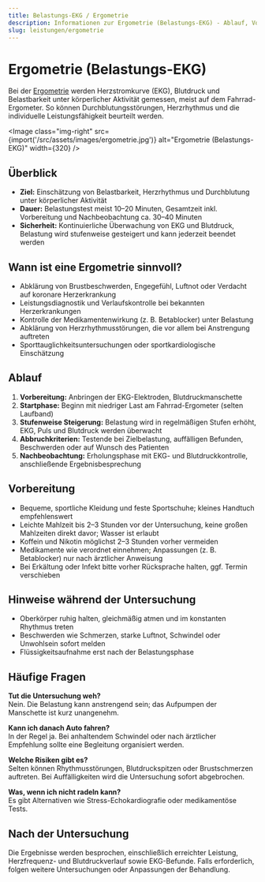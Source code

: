 ```yaml
---
title: Belastungs-EKG / Ergometrie
description: Informationen zur Ergometrie (Belastungs-EKG) - Ablauf, Vorbereitung und häufige Fragen.
slug: leistungen/ergometrie
---
```



# Ergometrie (Belastungs-EKG)

Bei der [Ergometrie](https://de.wikipedia.org/wiki/Ergometrie) werden Herzstromkurve (EKG), Blutdruck und Belastbarkeit unter körperlicher Aktivität gemessen, meist auf dem Fahrrad-Ergometer. So können Durchblutungsstörungen, Herzrhythmus und die individuelle Leistungsfähigkeit beurteilt werden.

<Image
  class="img-right"
  src={import('/src/assets/images/ergometrie.jpg')}
  alt="Ergometrie (Belastungs-EKG)"
  width={320}
/>

## Überblick

- **Ziel:** Einschätzung von Belastbarkeit, Herzrhythmus und Durchblutung unter körperlicher Aktivität
- **Dauer:** Belastungstest meist 10–20 Minuten, Gesamtzeit inkl. Vorbereitung und Nachbeobachtung ca. 30–40 Minuten
- **Sicherheit:** Kontinuierliche Überwachung von EKG und Blutdruck, Belastung wird stufenweise gesteigert und kann jederzeit beendet werden

## Wann ist eine Ergometrie sinnvoll?

- Abklärung von Brustbeschwerden, Engegefühl, Luftnot oder Verdacht auf koronare Herzerkrankung
- Leistungsdiagnostik und Verlaufskontrolle bei bekannten Herzerkrankungen
- Kontrolle der Medikamentenwirkung (z. B. Betablocker) unter Belastung
- Abklärung von Herzrhythmusstörungen, die vor allem bei Anstrengung auftreten
- Sporttauglichkeitsuntersuchungen oder sportkardiologische Einschätzung

## Ablauf

1. **Vorbereitung:** Anbringen der EKG-Elektroden, Blutdruckmanschette
2. **Startphase:** Beginn mit niedriger Last am Fahrrad-Ergometer (selten Laufband)
3. **Stufenweise Steigerung:** Belastung wird in regelmäßigen Stufen erhöht, EKG, Puls und Blutdruck werden überwacht
4. **Abbruchkriterien:** Testende bei Zielbelastung, auffälligen Befunden, Beschwerden oder auf Wunsch des Patienten
5. **Nachbeobachtung:** Erholungsphase mit EKG- und Blutdruckkontrolle, anschließende Ergebnisbesprechung

## Vorbereitung

- Bequeme, sportliche Kleidung und feste Sportschuhe; kleines Handtuch empfehlenswert
- Leichte Mahlzeit bis 2–3 Stunden vor der Untersuchung, keine großen Mahlzeiten direkt davor; Wasser ist erlaubt
- Koffein und Nikotin möglichst 2–3 Stunden vorher vermeiden
- Medikamente wie verordnet einnehmen; Anpassungen (z. B. Betablocker) nur nach ärztlicher Anweisung
- Bei Erkältung oder Infekt bitte vorher Rücksprache halten, ggf. Termin verschieben

## Hinweise während der Untersuchung

- Oberkörper ruhig halten, gleichmäßig atmen und im konstanten Rhythmus treten
- Beschwerden wie Schmerzen, starke Luftnot, Schwindel oder Unwohlsein sofort melden
- Flüssigkeitsaufnahme erst nach der Belastungsphase

## Häufige Fragen

**Tut die Untersuchung weh?**  
Nein. Die Belastung kann anstrengend sein; das Aufpumpen der Manschette ist kurz unangenehm.

**Kann ich danach Auto fahren?**  
In der Regel ja. Bei anhaltendem Schwindel oder nach ärztlicher Empfehlung sollte eine Begleitung organisiert werden.

**Welche Risiken gibt es?**  
Selten können Rhythmusstörungen, Blutdruckspitzen oder Brustschmerzen auftreten. Bei Auffälligkeiten wird die Untersuchung sofort abgebrochen.

**Was, wenn ich nicht radeln kann?**  
Es gibt Alternativen wie Stress-Echokardiografie oder medikamentöse Tests.

## Nach der Untersuchung

Die Ergebnisse werden besprochen, einschließlich erreichter Leistung, Herzfrequenz- und Blutdruckverlauf sowie EKG-Befunde. Falls erforderlich, folgen weitere Untersuchungen oder Anpassungen der Behandlung.

<ScheduleAppointment></ScheduleAppointment>
